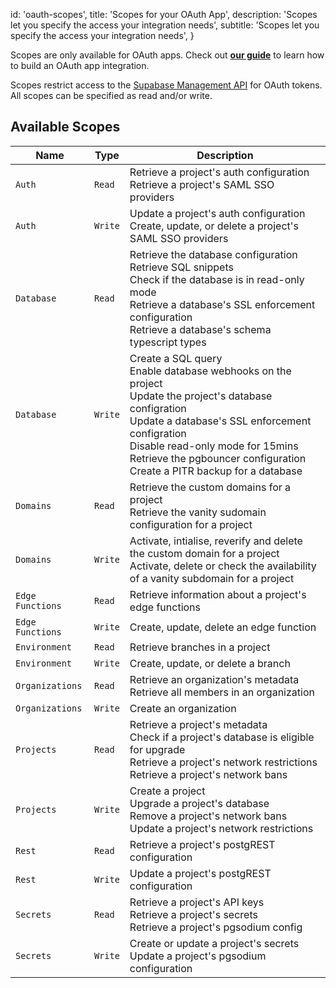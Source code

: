 
  id: 'oauth-scopes',
  title: 'Scopes for your OAuth App',
  description: 'Scopes let you specify the access your integration needs',
  subtitle: 'Scopes let you specify the access your integration needs',
}

<Admonition type="note">

Scopes are only available for OAuth apps. Check out [**our guide**](/docs/guides/platform/oauth-apps/build-a-supabase-integration) to learn how to build an OAuth app integration.

</Admonition>

Scopes restrict access to the [Supabase Management API](/docs/reference/api/introduction) for OAuth tokens. All scopes can be specified as read and/or write.

## Available Scopes

| Name             | Type    | Description                                                                                                                                                                                                                                                                               |
| ---------------- | ------- | ----------------------------------------------------------------------------------------------------------------------------------------------------------------------------------------------------------------------------------------------------------------------------------------- |
| `Auth`           | `Read`  | Retrieve a project's auth configuration<br/>Retrieve a project's SAML SSO providers                                                                                                                                                                                                       |
| `Auth`           | `Write` | Update a project's auth configuration<br/>Create, update, or delete a project's SAML SSO providers                                                                                                                                                                                        |
| `Database`       | `Read`  | Retrieve the database configuration<br/>Retrieve SQL snippets<br/>Check if the database is in read-only mode<br/>Retrieve a database's SSL enforcement configuration<br/>Retrieve a database's schema typescript types                                                                    |
| `Database`       | `Write` | Create a SQL query<br/>Enable database webhooks on the project<br/>Update the project's database configration<br/>Update a database's SSL enforcement configration<br/>Disable read-only mode for 15mins<br/>Retrieve the pgbouncer configuration<br/>Create a PITR backup for a database |
| `Domains`        | `Read`  | Retrieve the custom domains for a project<br/>Retrieve the vanity sudomain configuration for a project                                                                                                                                                                                    |
| `Domains`        | `Write` | Activate, intialise, reverify and delete the custom domain for a project<br/>Activate, delete or check the availability of a vanity subdomain for a project                                                                                                                               |
| `Edge Functions` | `Read`  | Retrieve information about a project's edge functions                                                                                                                                                                                                                                     |
| `Edge Functions` | `Write` | Create, update, delete an edge function                                                                                                                                                                                                                                                   |
| `Environment`    | `Read`  | Retrieve branches in a project                                                                                                                                                                                                                                                            |
| `Environment`    | `Write` | Create, update, or delete a branch                                                                                                                                                                                                                                                        |
| `Organizations`  | `Read`  | Retrieve an organization's metadata<br/>Retrieve all members in an organization                                                                                                                                                                                                           |
| `Organizations`  | `Write` | Create an organization                                                                                                                                                                                                                                                                    |
| `Projects`       | `Read`  | Retrieve a project's metadata<br/>Check if a project's database is eligible for upgrade<br/>Retrieve a project's network restrictions<br/>Retrieve a project's network bans                                                                                                               |
| `Projects`       | `Write` | Create a project<br/>Upgrade a project's database<br/>Remove a project's network bans<br/>Update a project's network restrictions                                                                                                                                                         |
| `Rest`           | `Read`  | Retrieve a project's postgREST configuration                                                                                                                                                                                                                                              |
| `Rest`           | `Write` | Update a project's postgREST configuration                                                                                                                                                                                                                                                |
| `Secrets`        | `Read`  | Retrieve a project's API keys<br/>Retrieve a project's secrets<br/>Retrieve a project's pgsodium config                                                                                                                                                                                   |
| `Secrets`        | `Write` | Create or update a project's secrets<br/>Update a project's pgsodium configuration                                                                                                                                                                                                        |


